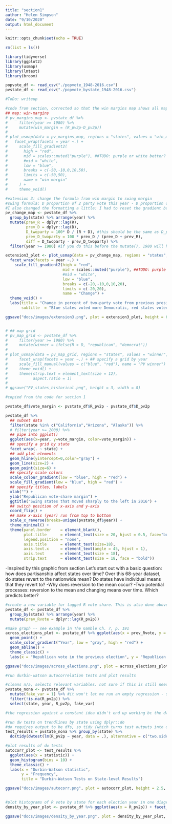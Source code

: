 ```yaml
---
title: "section1"
author: "Helen Simpson"
date: "9/10/2020"
output: html_document
---
```


```r
knitr::opts_chunk$set(echo = TRUE)

rm(list = ls())

library(tidyverse)
library(ggplot2)
library(usmap)
library(lmtest)
library(broom)

popvote_df <- read_csv("./popvote_1948-2016.csv")
pvstate_df <- read_csv("./popvote_bystate_1948-2016.csv")

#ToDo: writeup
```

```r

#code from section, corrected so that the win margins map shows all maps since 1980 instead of just 2000
## map: win-margins
# pv_margins_map <- pvstate_df %>%
#     filter(year >= 1980) %>%
#     mutate(win_margin = (R_pv2p-D_pv2p))
# 
# plot_usmap(data = pv_margins_map, regions = "states", values = "win_margin") +
#   facet_wrap(facets = year ~.) +
#     scale_fill_gradient2(
#       high = "red", 
#       mid = scales::muted("purple"), ##TODO: purple or white better?
#       #mid = "white",
#       low = "blue", 
#       breaks = c(-50,-10,0,10,50), 
#       limits = c(-50,50),
#       name = "win margin"
#     ) +
#     theme_void()

#extension 3: change the formula from win margin to swing margin
#swing formula: D proportion of 2 party vote this year - D proportion of 2 party vote 4 years ago
#I also changed the formatting a little: I had to reset the gradient bc the difference ranges from about -17% to 17%. I also added axis labels
pv_change_map <- pvstate_df %>% 
  group_by(state) %>% arrange(year) %>% 
  mutate(prev_R = dplyr::lag(R), 
         prev_D = dplyr::lag(D),
         D_twoparty = 100* D / (R + D), #this should be the same as D_pv2p
         prev_D_twoparty = 100 * prev_D / (prev_D + prev_R),
         diff = D_twoparty - prev_D_twoparty) %>% 
  filter(year >= 1980) #if you do this before the mutate(), 1980 will have all N/As

extension3_plot <- plot_usmap(data = pv_change_map, regions = "states", values = "diff") +
  facet_wrap(facets = year ~.) +
    scale_fill_gradient2(high = "red", 
                         mid = scales::muted("purple"), ##TODO: purple or white better?
                         #mid = "white",
                         low = "blue", 
                         breaks = c(-20,-10,0,10,20), 
                         limits = c(-20,20),
                         name = "Change") +
  theme_void() +
  labs(title = "Change in percent of two-party vote from previous presidential election", 
       subtitle  = "Blue states voted more Democratic, red states voted more Republican")

ggsave("docs/images/extension3.png", plot = extension3_plot, height = 6, width = 14)


# ## map grid
# pv_map_grid <- pvstate_df %>%
#     filter(year >= 1980) %>%
#     mutate(winner = ifelse(R > D, "republican", "democrat"))
# 
# plot_usmap(data = pv_map_grid, regions = "states", values = "winner", color = "white") +
#     facet_wrap(facets = year ~.) + ## specify a grid by year
#     scale_fill_manual(values = c("blue", "red"), name = "PV winner") +
#     theme_void() +
#     theme(strip.text = element_text(size = 12),
#           aspect.ratio = 1)
# 
# ggsave("PV_states_historical.png", height = 3, width = 8)
```

```r
#copied from the code for section 1

pvstate_df$vote_margin <- pvstate_df$R_pv2p - pvstate_df$D_pv2p

pvstate_df %>% 
  ## subset data
  filter(state %in% c("California","Arizona", "Alaska")) %>%
  # filter(year >= 2000) %>%
  ## pipe into ggplot()
  ggplot(aes(x=year, y=vote_margin, color=vote_margin)) + 
  ## specify a grid by state
  facet_wrap(. ~ state) + 
  ## add plot elements
  geom_hline(yintercept=0,color="gray") +
  geom_line(size=2) + 
  geom_point(size=6) +
  ## specify scale colors
  scale_colour_gradient(low = "blue", high = "red") +
  scale_fill_gradient(low = "blue", high = "red") +
  ## specify titles, labels
  xlab("") +
  ylab("Republican vote-share margin") + 
  ggtitle("Swing states that moved sharply to the left in 2016") +
  ## switch position of x-axis and y-axis
  coord_flip() +
  ## make x-axis (year) run from top to bottom
  scale_x_reverse(breaks=unique(pvstate_df$year)) +
  theme_minimal() + 
  theme(panel.border    = element_blank(),
        plot.title      = element_text(size = 20, hjust = 0.5, face="bold"), 
        legend.position = "none",
        axis.title      = element_text(size=18),
        axis.text.x     = element_text(angle = 45, hjust = 1),
        axis.text       = element_text(size = 18),
        strip.text      = element_text(size = 18, face = "bold"))

```

-Inspired by this graphic from section
Let's start out with a basic question: how does partisanship affect states over time? Over this 68-year dataset, do states revert to the nationwide mean? Do states have individual means that they revert to?
-Why does reversion to the mean occur?
-Two potential processes: reversion to the mean and changing means over time. Which predicts better?

```r
#create a new variable for lagged R vote share. This is also done above under extension3, but that's inside someone else's code and it's cleaner do it again in my own style here.
pvstate_df <- pvstate_df %>% 
  group_by(state) %>% arrange(year) %>% 
  mutate(prev_Rvote = dplyr::lag(R_pv2p))

#make graph -- see example in The Gamble Ch. 7, p. 191
across_elections_plot <- pvstate_df %>% ggplot(aes(x = prev_Rvote, y = R_pv2p, color = year)) + 
  geom_point() + 
  scale_color_gradient("Year", low = "gray", high = "red") + 
  geom_abline() + 
  theme_classic() + 
  labs(x = "Republican vote in the previous election", y = "Republican two-party vote share in this election", title = "State-level Republican two-party vote share across elections", caption = "The black line is x = y.")

ggsave("docs/images/across_elections.png", plot = across_elections_plot, height = 4.5, width = 6.5)

```

```r
#run durbin-watson autocorrelation tests and plot results

#cleans n/a, selects relevant variables. not sure if this is still needed but it won't hurt. I added this stuff in response to various errors that earlier approaches were throwing.
pvstate_nona <- pvstate_df %>% 
  mutate(fake_var = 1) %>% #it won't let me run an empty regression - so I'll regress against a constant
  filter(!is.na(R_pv2p)) %>% 
  select(state, year, R_pv2p, fake_var)

#the regression against a constant idea didn't end up working bc the dwtest function didn't like it. I'll keep the variable here for posterity

#run dw tests on trendlines by state using dplyr::do
#do requires output to be dfs, so tidy (which turns test outputs into dfs). if you come across this problem again, see this page https://github.com/tidyverse/dplyr/issues/397
test_results = pvstate_nona %>% group_by(state) %>% 
  do(tidy(dwtest(lm(R_pv2p ~ year, data = .), alternative = c("two.sided"))))

#plot results of dw tests
autocorr_plot <- test_results %>% 
  ggplot(aes(x = statistic)) + 
  geom_histogram(bins = 10) + 
  theme_classic() +
  labs(x = "Durbin-Watson statistic", 
       y = "Frequency", 
       title = "Durbin-Watson Tests on State-level Results")

ggsave("docs/images/autocorr.png", plot = autocorr_plot, height = 2.5, width = 4)
     
```

```r
#plot histograms of R vote by state for each election year in one diagram
density_by_year_plot <- pvstate_df %>% ggplot(aes(x = R_pv2p)) + facet_wrap(. ~year) + geom_density() + theme_classic() + labs(x = "Republican share of two-party vote by state", y = "Frequency", title = "How the distribution of Republican state-level vote share has changed over time")

ggsave("docs/images/density_by_year.png", plot = density_by_year_plot, height = 4, width = 7.25)

```